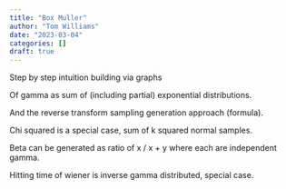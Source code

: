 ```yaml
---
title: "Box Muller"
author: "Tom Williams"
date: "2023-03-04"
categories: []
draft: true
---
```


Step by step intuition building via graphs

Of gamma as sum of (including partial) exponential distributions.


And the reverse transform sampling generation approach (formula).








Chi squared is a special case, sum of k squared normal samples.
 
Beta can be generated as ratio of x / x + y where each are independent gamma.

Hitting time of wiener is inverse gamma distributed, special case.
